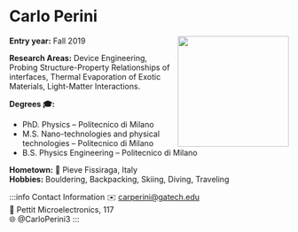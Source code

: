 


# Carlo Perini

<img src={profImage} width="200" align="right"/> 

**Entry year:** Fall 2019<br/>

**Research Areas:** Device Engineering, Probing Structure-Property Relationships of interfaces, Thermal Evaporation of Exotic Materials, Light-Matter Interactions. 

**Degrees 🎓:**
- PhD. Physics – Politecnico di Milano 
- M.S. Nano-technologies and physical technologies – Politecnico di Milano 
- B.S. Physics Engineering – Politecnico di Milano 

**Hometown:** 🏡 Pieve Fissiraga, Italy<br/>
**Hobbies:** Bouldering, Backpacking, Skiing, Diving, Traveling

:::info Contact Information
✉️ carperini@gatech.edu<br/>
🏢 Pettit Microelectronics, 117<br/>
🌐 @CarloPerini3
:::

